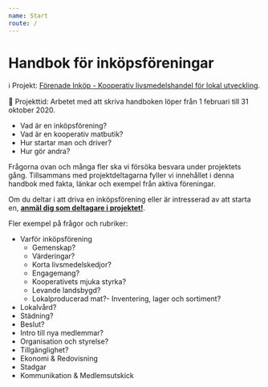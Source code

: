 ```yaml
---
name: Start
route: /
---
```


# Handbok för inköpsföreningar

ℹ️ Projekt: [Förenade Inköp - Kooperativ livsmedelshandel för lokal utveckling](https://forenadeinkop.se).

📆 Projekttid: Arbetet med att skriva handboken löper från 1 februari till 31 oktober 2020.

- Vad är en inköpsförening? 
- Vad är en kooperativ matbutik?
- Hur startar man och driver? 
- Hur gör andra? 

Frågorna ovan och många fler ska vi försöka besvara under projektets gång. Tillsammans med projektdeltagarna fyller vi innehållet i denna handbok med fakta, länkar och exempel från aktiva föreningar. 

Om du deltar i att driva en inköpsförening eller är intresserad av att starta en, **[anmäl dig som deltagare i projektet!](https://forenadeinkop.se)**. 

Fler exempel på frågor och rubriker:
- Varför inköpsförening
  - Gemenskap?
  - Värderingar?
  - Korta livsmedelskedjor?
  - Engagemang?
  - Kooperativets mjuka styrka?
  - Levande landsbygd?
  - Lokalproducerad mat?- Inventering, lager och sortiment?
- Lokalvård?
- Städning?
- Beslut?
- Intro till nya medlemmar?
- Organisation och styrelse?
- Tillgänglighet?
- Ekonomi & Redovisning
- Stadgar
- Kommunikation & Medlemsutskick
